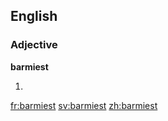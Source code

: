 ==English==

===Adjective===
'''barmiest'''

# {{en-superlative of|barmy}}

[[fr:barmiest]]
[[sv:barmiest]]
[[zh:barmiest]]